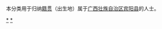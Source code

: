 {{Catnav|頁面分類|各種主題的頁面分類|依中国各省来作的分类|各地中国人|广西人|南宁人}}
{{Catnav|頁面分類|人物|各國人物|中国人|各地中国人|广西人|南宁人}}

本分类用于归纳[[籍贯|籍贯]]（出生地）属于[[广西壮族自治区|广西壮族自治区]][[宾阳县|宾阳县]]的人士。

[[Category:南宁人|*]]
[[Category:宾阳县|*]]